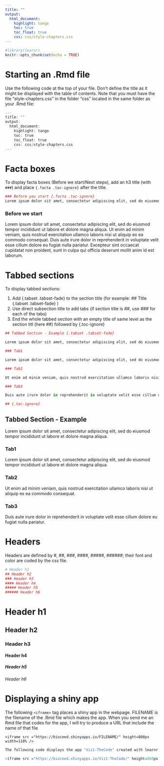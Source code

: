```yaml
---
title: ""
output:
  html_document:
    highlight: tango
    toc: true
    toc_float: true
    css: css/style-chapters.css
---
```


```r
#library(learnr)
knitr::opts_chunk$set(echo = TRUE)
```


# Starting an .Rmd file

Use the following code at the top of your file. Don't define the title as it might be displayed with the table of contents. Note that you must have the file "style-chapters.css" in the folder "css" located in the same folder as your .Rmd file:

```r
---
title: ""
output:
  html_document:
    highlight: tango
    toc: true
    toc_float: true
    css: css/style-chapters.css
---
```



# Facta boxes

To display facta boxes (Before we start/Next steps), add an h3 title (with `###`) and place `{.facta .toc-ignore}` after the title. 

```r
### Before you start {.facta .toc-ignore}
Lorem ipsum dolor sit amet, consectetur adipiscing elit, sed do eiusmod tempor incididunt ut labore et dolore magna aliqua. Ut enim ad minim veniam, quis nostrud exercitation ullamco laboris nisi ut aliquip ex ea commodo consequat. Duis aute irure dolor in reprehenderit in voluptate velit esse cillum dolore eu fugiat nulla pariatur. Excepteur sint occaecat cupidatat non proident, sunt in culpa qui officia deserunt mollit anim id est laborum.
```


### Before we start {.facta .toc-ignore}

Lorem ipsum dolor sit amet, consectetur adipiscing elit, sed do eiusmod tempor incididunt ut labore et dolore magna aliqua. Ut enim ad minim veniam, quis nostrud exercitation ullamco laboris nisi ut aliquip ex ea commodo consequat. Duis aute irure dolor in reprehenderit in voluptate velit esse cillum dolore eu fugiat nulla pariatur. Excepteur sint occaecat cupidatat non proident, sunt in culpa qui officia deserunt mollit anim id est laborum.


# Tabbed sections

To display tabbed sections:

1. Add {.tabset .tabset-fade} to the section title (for example: ## Title {.tabset .tabset-fade} )
2. Use direct subsection title to add tabs (if section title is ##, use ### for each of the tabs)
3. End the whole tabbed section with an empty title of same level as the section titl (here ##) followed by {.toc-ignore}

```r

## Tabbed Section - Example {.tabset .tabset-fade}

Lorem ipsum dolor sit amet, consectetur adipiscing elit, sed do eiusmod tempor incididunt ut labore et dolore magna aliqua.

### Tab1

Lorem ipsum dolor sit amet, consectetur adipiscing elit, sed do eiusmod tempor incididunt ut labore et dolore magna aliqua. 

### Tab2

Ut enim ad minim veniam, quis nostrud exercitation ullamco laboris nisi ut aliquip ex ea commodo consequat. 

### Tab3

Duis aute irure dolor in reprehenderit in voluptate velit esse cillum dolore eu fugiat nulla pariatur.

## {.toc-ignore}

```

## Tabbed Section - Example  {.tabset .tabset-fade}

Lorem ipsum dolor sit amet, consectetur adipiscing elit, sed do eiusmod tempor incididunt ut labore et dolore magna aliqua.

### Tab1

Lorem ipsum dolor sit amet, consectetur adipiscing elit, sed do eiusmod tempor incididunt ut labore et dolore magna aliqua. 

### Tab2

Ut enim ad minim veniam, quis nostrud exercitation ullamco laboris nisi ut aliquip ex ea commodo consequat. 

### Tab3

Duis aute irure dolor in reprehenderit in voluptate velit esse cillum dolore eu fugiat nulla pariatur.

## {.toc-ignore}

# Headers

Headers are defined by #, ##, ###, ####, #####, ######; their font and color are coded by the css file.

```r
# Header h1
## Header h2
### Header h3
#### Header h4
##### Header h5
###### Header h6
```

# Header h1
## Header h2
### Header h3
#### Header h4
##### Header h5
###### Header h6


# Displaying a shiny app  

The following `<iframe>` tag places a shiny app in the webpage.
FILENAME is the filename of the .Rmd file which makes the app.
When you send me an Rmd file that codes for the app, I will try to produce a URL that include the name of that file 

`<iframe src ="https://bioceed.shinyapps.io/FILENAME/" height=800px width=110% />`

```r

The following code displays the app "Viz1-TheCode" created with learnr by the file "Viz1-TheCode.Rmd" and which is located at "https://bioceed.shinyapps.io/Viz1-TheCode/" 

<iframe src ="https://bioceed.shinyapps.io/Viz1-TheCode/" height=800px width=110% />
```

